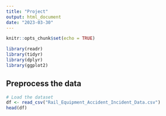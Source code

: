 ```yaml
---
title: "Project"
output: html_document
date: "2023-03-30"
---
```


```r
knitr::opts_chunk$set(echo = TRUE)
```

```r
library(readr)
library(tidyr)
library(dplyr)
library(ggplot2)
```

## Preprocess the data

```r
# Load the dataset
df <- read_csv("Rail_Equipment_Accident_Incident_Data.csv")
head(df)
```
